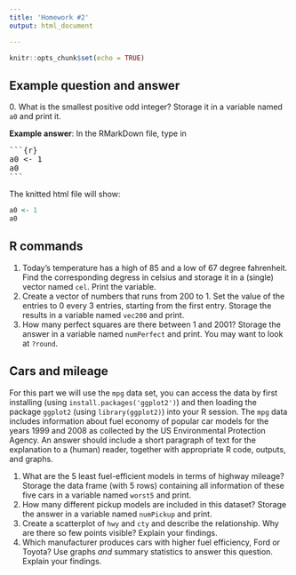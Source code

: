 ```yaml
---
title: 'Homework #2'
output: html_document

---
```


```r
knitr::opts_chunk$set(echo = TRUE)
```

## Example question and answer
0\. What is the smallest positive odd integer? Storage it in a variable named `a0` and print it.

**Example answer**:
In the RMarkDown file, type in
<pre>```{r}
a0 <- 1
a0
```</pre>
The knitted html file will show:
```r
a0 <- 1
a0
```

## R commands
1. Today's temperature has a high of 85 and a low of 67 degree fahrenheit.  Find the corresponding degress in celsius and storage it in a (single) vector named `cel`. Print the variable.
2. Create a vector of numbers that runs from 200 to 1. Set the value of the entries to 0 every 3 entries, starting from the first entry. Storage the results in a variable named `vec200` and print.
3. How many perfect squares are there between 1 and 2001? Storage the answer in a  variable named `numPerfect` and print. You may want to look at `?round`.

## Cars and mileage
For this part we will use the `mpg` data set, you can access the data by first installing (using `install.packages('ggplot2')`) and then loading the package `ggplot2` (using `library(ggplot2)`) into your R session. The `mpg` data includes information about fuel economy of popular car models
for the years 1999 and 2008 as collected by the US Environmental Protection Agency. An answer should include a short paragraph of text for the explanation to a (human) reader, together with appropriate R code, outputs, and graphs.

1. What are the 5 least fuel-efficient models in terms of highway mileage? Storage the data frame (with 5 rows) containing all information of these five cars in a variable named `worst5` and print.
2. How many different pickup models are included in this dataset? Storage the answer in  a variable named `numPickup` and print.
3. Create a scatterplot of `hwy` and `cty` and describe the relationship. Why are there so few points visible? Explain your findings.
4. Which manufacturer produces cars with higher fuel efficiency, Ford or Toyota? Use graphs *and* summary statistics to answer this question. Explain your findings.
